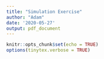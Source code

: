 ```yaml
---
title: "Simulation Exercise"
author: "Adam"
date: '2020-05-27'
output: pdf_document
---
```


```r
knitr::opts_chunk$set(echo = TRUE)
options(tinytex.verbose = TRUE)
```

